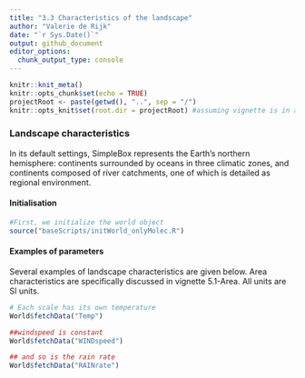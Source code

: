 ```yaml
---
title: "3.3 Characteristics of the landscape"
author: "Valerie de Rijk"
date: "`r Sys.Date()`"
output: github_document
editor_options: 
  chunk_output_type: console
---
```


```r
knitr::knit_meta()
knitr::opts_chunk$set(echo = TRUE)
projectRoot <- paste(getwd(), "..", sep = "/")
knitr::opts_knit$set(root.dir = projectRoot) #assuming vignette is in a direct subfolder of the project
```

### Landscape characteristics

In its default settings, SimpleBox represents the Earth’s northern 
hemisphere: continents surrounded by oceans in three climatic zones, 
and continents composed of river catchments, one of which is detailed 
as regional environment. 

#### Initialisation 

```r
#First, we initialize the world object
source("baseScripts/initWorld_onlyMolec.R")
```


#### Examples of parameters
Several examples of landscape characteristics are given below. Area characteristics are specifically discussed in vignette 5.1-Area. All units are SI units.

```r

# Each scale has its own temperature
World$fetchData("Temp")

##windspeed is constant
World$fetchData("WINDspeed")

## and so is the rain rate
World$fetchData("RAINrate")


```